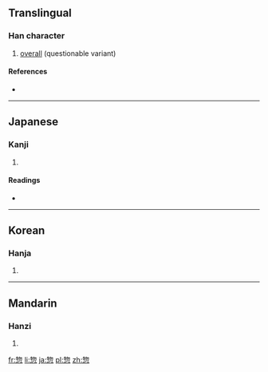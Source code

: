 ==Translingual==

===Han character===
{{Han char|rn=61|rad=心|as=08|sn=12|four=|canj=竹竹心 (HHP)|ids=⿱[[物]][[心]]}}

# [[overall]] (questionable variant)

====References====
* {{Han ref|kx=0392.030|dkj=10829|dj=0727.070|hdz=42311.080|uh=60E3|ud=24803}}

----

==Japanese==

===Kanji===
{{ja-kanji|grade=n|rs=心08}}

# {{defn|lang=ja|sort=心08}}

====Readings====
* {{ja-readings|on=[[そう]] (sō)|kun=[[いそがしい]] (isogashii), [[そうじて]] (sōjite)}}

----

==Korean==

===Hanja===
{{ko-hanja|hangeul=총|eumhun=|rv=chong|mr=ch'ong|y=chong}}

# {{defn|lang=ko|sort=心08}}

----

==Mandarin==

===Hanzi===
{{cmn-hanzi|pin=[[běi]] ([[bei3]]), [[zǒng]] ([[zong3]])|wg=pei<sup>3</sup>, tsung<sup>3</sup>}}

# {{defn|lang=cmn|sort=心08}}

[[fr:惣]]
[[li:惣]]
[[ja:惣]]
[[pl:惣]]
[[zh:惣]]